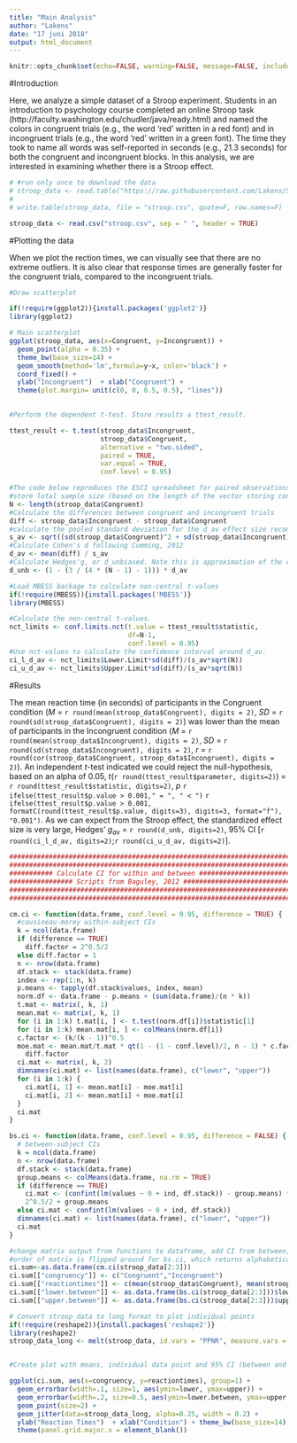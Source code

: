 ```yaml
---
title: "Main Analysis"
author: "Lakens"
date: "17 juni 2018"
output: html_document
---
```


```r
knitr::opts_chunk$set(echo=FALSE, warning=FALSE, message=FALSE, include=TRUE)
```

#Introduction

Here, we analyze a simple dataset of a Stroop experiment. Students in an introduction to psychology course completed an online Stroop task (http://faculty.washington.edu/chudler/java/ready.html) and named the colors in congruent trials (e.g., the word 'red' written in a red font) and in incongruent trials (e.g., the word 'red' written in a green font). The time they took to name all words was self-reported in seconds (e.g., 21.3 seconds) for both the congruent and incongruent blocks. In this analysis, we are interested in examining whether there is a Stroop effect. 

```r
# #run only once to download the data
# stroop_data <- read.table("https://raw.githubusercontent.com/Lakens/Stroop/master/stroop.txt", sep = "\t", header = TRUE)
# 
# write.table(stroop_data, file = "stroop.csv", quote=F, row.names=F)

stroop_data <- read.csv("stroop.csv", sep = " ", header = TRUE)

```

#Plotting the data

When we plot the rection times, we can visually see that there are no extreme outliers. It is also clear that response times are generally faster for the congruent trials, compared to the incongruent trials. 

```r
#Draw scatterplot

if(!require(ggplot2)){install.packages('ggplot2')}
library(ggplot2)

# Main scatterplot
ggplot(stroop_data, aes(x=Congruent, y=Incongruent)) + 
  geom_point(alpha = 0.35) +
  theme_bw(base_size=14) +
  geom_smooth(method='lm',formula=y~x, color='black') + 
  coord_fixed() + 
  ylab("Incongruent")  + xlab("Congruent") +
  theme(plot.margin= unit(c(0, 0, 0.5, 0.5), "lines"))
  

```

```r
#Perform the dependent t-test. Store results a ttest_result.

ttest_result <- t.test(stroop_data$Incongruent, 
                       stroop_data$Congruent, 
                       alternative = "two.sided", 
                       paired = TRUE, 
                       var.equal = TRUE, 
                       conf.level = 0.95)

#The code below reproduces the ESCI spreadsheet for paired observations by Cumming (2012).
#store lotal sample size (based on the length of the vector storing congruent RT's)
N <- length(stroop_data$Congruent)
#Calculate the differences between congruent and incongruent trials
diff <- stroop_data$Incongruent - stroop_data$Congruent
#calculate the pooled standard deviation for the d_av effect size recommended by Cumming. 
s_av <- sqrt((sd(stroop_data$Congruent)^2 + sd(stroop_data$Incongruent)^2) / 2) 
#Calculate Cohen's d following Cumming, 2012
d_av <- mean(diff) / s_av
#Calculate Hedges'g, or d_unbiased. Note this is approximation of the correction for Hedges'g - ESCI uses a slightly more accurate correction butthe difference is in 5 digits after the decimal.
d_unb <- (1 - (3 / (4 * (N - 1) - 1))) * d_av 

#Load MBESS backage to calculate non-central t-values
if(!require(MBESS)){install.packages('MBESS')}
library(MBESS)

#Calculate the non-central t-values.
nct_limits <- conf.limits.nct(t.value = ttest_result$statistic, 
                              df=N-1, 
                              conf.level = 0.95)
#Use nct-values to calculate the confidence interval around d_av. 
ci_l_d_av <- nct_limits$Lower.Limit*sd(diff)/(s_av*sqrt(N))
ci_u_d_av <- nct_limits$Upper.Limit*sd(diff)/(s_av*sqrt(N))

```

#Results

The mean reaction time (in seconds) of participants in the Congruent condition (*M* = `r round(mean(stroop_data$Congruent), digits = 2)`, *SD* = `r round(sd(stroop_data$Congruent), digits = 2)`)  was lower than the mean of participants in the Incongruent condition (*M* = `r round(mean(stroop_data$Incongruent), digits = 2)`, *SD* = `r round(sd(stroop_data$Incongruent), digits = 2)`, *r* = `r round(cor(stroop_data$Congruent, stroop_data$Incongruent), digits = 2)`). An independent *t*-test indicated we could reject the null-hypothesis, based on an alpha of 0.05, *t*(`r round(ttest_result$parameter, digits=2)`) = `r round(ttest_result$statistic, digits=2)`, *p* `r ifelse(ttest_result$p.value > 0.001," = ", " < ")` `r ifelse(ttest_result$p.value > 0.001, formatC(round(ttest_result$p.value, digits=3), digits=3, format="f"), "0.001")`. As we can expect from the Stroop effect, the standardized effect size is very large, Hedges' *g~av~* = `r round(d_unb, digits=2)`, 95% CI [`r round(ci_l_d_av, digits=2)`;`r round(ci_u_d_av, digits=2)`]. 




```r
#######################################################################
#######################################################################
########### Calculate CI for within and between #######################
################ Scripts from Baguley, 2012 ###########################
#######################################################################
#######################################################################

cm.ci <- function(data.frame, conf.level = 0.95, difference = TRUE) {
  #cousineau-morey within-subject CIs
  k = ncol(data.frame)
  if (difference == TRUE) 
    diff.factor = 2^0.5/2
  else diff.factor = 1
  n <- nrow(data.frame)
  df.stack <- stack(data.frame)
  index <- rep(1:n, k)
  p.means <- tapply(df.stack$values, index, mean)
  norm.df <- data.frame - p.means + (sum(data.frame)/(n * k))
  t.mat <- matrix(, k, 1)
  mean.mat <- matrix(, k, 1)
  for (i in 1:k) t.mat[i, ] <- t.test(norm.df[i])$statistic[1]
  for (i in 1:k) mean.mat[i, ] <- colMeans(norm.df[i])
  c.factor <- (k/(k - 1))^0.5
  moe.mat <- mean.mat/t.mat * qt(1 - (1 - conf.level)/2, n - 1) * c.factor * 
    diff.factor
  ci.mat <- matrix(, k, 2)
  dimnames(ci.mat) <- list(names(data.frame), c("lower", "upper"))
  for (i in 1:k) {
    ci.mat[i, 1] <- mean.mat[i] - moe.mat[i]
    ci.mat[i, 2] <- mean.mat[i] + moe.mat[i]
  }
  ci.mat
}

bs.ci <- function(data.frame, conf.level = 0.95, difference = FALSE) {
  # between-subject CIs
  k = ncol(data.frame)
  n <- nrow(data.frame)
  df.stack <- stack(data.frame)
  group.means <- colMeans(data.frame, na.rm = TRUE)
  if (difference == TRUE) 
    ci.mat <- (confint(lm(values ~ 0 + ind, df.stack)) - group.means) * 
    2^0.5/2 + group.means
  else ci.mat <- confint(lm(values ~ 0 + ind, df.stack))
  dimnames(ci.mat) <- list(names(data.frame), c("lower", "upper"))
  ci.mat
}

#change matrix output from functions to dataframe, add CI from between, add labels and means 
#order of matrix is flipped around for bs.ci, which returns alphabetically ordered rows
ci.sum<-as.data.frame(cm.ci(stroop_data[2:3]))
ci.sum[["congruency"]] <- c("Congruent","Incongruent")
ci.sum[["reactiontimes"]] <- c(mean(stroop_data$Congruent), mean(stroop_data$Incongruent))
ci.sum[["lower.between"]] <- as.data.frame(bs.ci(stroop_data[2:3]))$lower
ci.sum[["upper.between"]] <- as.data.frame(bs.ci(stroop_data[2:3]))$upper

# Convert stroop_data to long format to plot individual points
if(!require(reshape2)){install.packages('reshape2')}
library(reshape2)
stroop_data_long <- melt(stroop_data, id.vars = "PPNR", measure.vars = c("Congruent", "Incongruent"), variable.name = "congruency", value.name = "reactiontimes")


#Create plot with means, individual data point and 95% CI (between and within)

ggplot(ci.sum, aes(x=congruency, y=reactiontimes), group=1) +
  geom_errorbar(width=.1, size=1, aes(ymin=lower, ymax=upper)) +
  geom_errorbar(width=.2, size=0.5, aes(ymin=lower.between, ymax=upper.between)) +
  geom_point(size=2) +
  geom_jitter(data=stroop_data_long, alpha=0.25, width = 0.2) +
  ylab("Reaction Times")  + xlab("Condition") + theme_bw(base_size=14) + 
  theme(panel.grid.major.x = element_blank())
```

